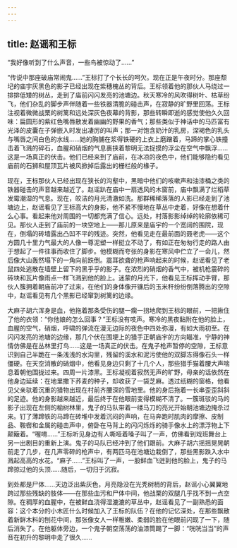 ```yaml
---
---
---
```

title: 赵谣和王标
---




“我好像听到了什么声音，一些鸟被惊动了……”

“传说中那座破庙常闹鬼……”王标打了个长长的呵欠。现在正是午夜时分。那座颓圮的庙宇灰黑色的影子已经出现在紫穗槐丛的背后。王标领着他的那伙人马绕过一排排低矮的树丛，走到了庙前闪闪发亮的池塘边。秋天寒冷的风吹得树叶、枯草纷飞，他们杂乱的脚步声伴随着一些铁器清脆的碰击声，在寂静的旷野里回荡。王标注视着微微战栗的树篱和远处深灰色夜幕的背影，那些转瞬即逝的感觉使他久久回味：扁圆形的紫红色嘴唇散发着幽幽的野果的香气；那些类似于神话中的马匹富有光泽的皮囊在子弹嵌入时发出凄厉的叫声；那一对饱含奶汁的乳房，深褐色的乳头与嘴唇之间白色的水线……她的胸脯在浆得铁硬的上衣上磨蹭着，马蹄的掌心铁撞击着飞溅的碎石，血腥和硝烟的气息裹挟着黎明无法捉摸的浮尘在空气中飘浮……这是一场真正的伏击。他们已经来到了庙前，在冰凉的夜色中，他们能够隐约看见庙前的石狮和屋顶瓦片被风掀掉后露出的栅栏般的椽子。

现在，王标那伙人已经出现在狭长的沟壑中，黑暗中他们的咳嗽声和油漆桶之类的铁器碰击的声音越来越近了。赵谣趴在庙中一扇透风的木窗前，庙中飘满了烂稻草发霉潮湿的气息。现在，皎洁的月光清澈如洗。那群稀稀落落的人影已经走到了池塘边上，赵谣看见了王标高大的身影，他不紧不慢地在草丛中走着，好像在想着什么心事。看起来他对周围的一切都充满了信心。远处，村落影影绰绰的轮廓依稀可见。那伙人走到了庙前的一块空地上——那儿原来是庙宇的一个宽阔的围院，现在，倒塌的砖墙露出凸凹不平的残迹。突然，他看见走在最前面的聂老虎——这个方圆几十里力气最大的人像一尊泥塑一样挺立不动了，有如正在匆匆行走的路人由于想起了一件往事而收住了脚步。他模糊而夸张的身影在寒风中伫立了一会儿，然后像大山轰然塌下的一角向前跌倒。震耳欲聋的枪声响起来的时候，赵谣看见了老鼠四处逃散在墙壁上留下的黑乎乎的影子。在浓烈的硝烟的香气中，被机枪震碎的砖块和瓦片像雨点一样飞溅到他的脸上。迷蒙的月光下，他看见王标挥动手臂，那伙人簇拥着朝庙前冲了过来，在他们的身体像开镰后的玉米秆纷纷倒落腾出的空隙中，赵谣看见有几个黑影已经窜到树篱的边缘。

大麻子胡六浑身是血，他拖着那条受伤的腿一瘸一拐地爬到王标的眼前，一把揪住了他的衣领：“你他娘的怎么回事？”王标没有吱声。寒冷的黑夜黏附在他的脸上，血腥的空气，硝烟，呼啸的弹流在漫无边际的夜色中四处弥漫，有如大雨初至。在闪闪发亮的池塘的边缘，那几个伏在围埂上的猎手正朝庙宇的方向瞄准，宁静的神情仿佛是在丛林里打鸟……这是一场真正的伏击。在鬼子枪声暂停的空隙，王标意识到自己半跪在一条浅浅的水沟里，残留的溪水和泥污使他的双脚冻得像石头一样僵硬。在天空消散的硝烟中，他看见身边只剩了十几个人，那些猎手猫着腰大声喘息着朝他围拢过来。四周一片漆黑。王标凝视着寂然无声的旷野，母亲的话依然在他身边延续：在地里撒下荞麦的种子，却收获了一袋芝麻。透过纸糊的窗格，他看见父亲驮着沉重的猎物出现在村前齐腰深的雪地里。他的身后拖着一长串歪歪斜斜的足迹。他的身影越来越近，最后终于在他眼前变得模糊不清了。一簇斑驳的马的影子出现在左侧的榆树林里，鬼子的马队带着一缕马刀的亮光开始朝池塘边掩杀过来。钉了薄蹄铁的马蹄在砖堆中发着沉闷的声响，在马奔跑时肌肉的摩擦、皮制品、鞍辔和金属的碰击声中，俯卧在马背上的闪闪烁烁的骑手像水上的漂浮物上下颠簸着。“喔唷……”王标听见身边有人嘶哑着嗓子叫了一声，仿佛看到戏班舞台上另一出剧目的重新上演。鬼子的马队已经冲到了他们跟前。大麻子胡六摇摇晃晃朝前走了几步，在几声零碎的枪声中，有两匹马在池塘边栽倒了，那些黑影跌入水中溅起高高的水花。“麻子……”王标叫了一声，一股鲜血飞迸到他的脸上，鬼子的马蹄掠过他的头顶……随后，一切归于沉寂。

到处都是尸体……天边泛出紫灰色，月亮隐没在光秃树梢的背后，赵谣小心翼翼地跨过那些残缺的肢体——在那些血污和尸体中间，他战栗的双腿几乎找不到一点空隙。在稠厚的血腥中，在被鲜血浇得湿漉漉的草丛中，赵谣看见了一副熟悉的面容：这个本分的小木匠什么时候加入了王标的队伍？在他的记忆深处，在那些飘散着新鲜木料的刨花中间，那张像女人一样稚嫩、柔弱的脸在他眼前闪现了一下，随后消失了。在他躯体旁边，一个鬼子朝空荡荡的油漆筒踢了一脚：“咣咣当当”的声音在初升的黎明中走了很久……
